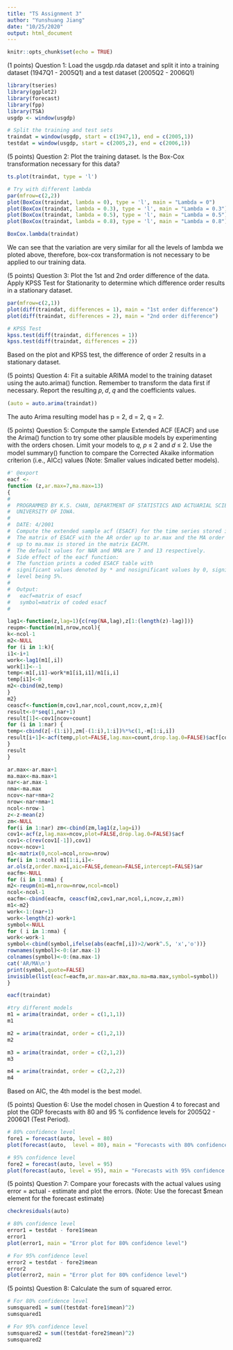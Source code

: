 ```yaml
---
title: "TS Assignment 3"
author: "Yunshuang Jiang"
date: "10/25/2020"
output: html_document
---
```


```r
knitr::opts_chunk$set(echo = TRUE)
```

(1 points) Question 1:\n
Load the usgdp.rda dataset and split it into a training dataset (1947Q1 - 2005Q1) and a test dataset (2005Q2 - 2006Q1)

```r
library(tseries)
library(ggplot2)
library(forecast)
library(fpp)
library(TSA)
usgdp <- window(usgdp)
```

```r
# Split the training and test sets
traindat = window(usgdp, start = c(1947,1), end = c(2005,1)) 
testdat = window(usgdp, start = c(2005,2), end = c(2006,1))
```


(5 points) Question 2:\n
Plot the training dataset. Is the Box-Cox transformation necessary for this data?

```r
ts.plot(traindat, type = 'l')
```

```r
# Try with different lambda
par(mfrow=c(2,2)) 
plot(BoxCox(traindat, lambda = 0), type = 'l', main = "Lambda = 0")
plot(BoxCox(traindat, lambda = 0.3), type = 'l', main = "Lambda = 0.3")
plot(BoxCox(traindat, lambda = 0.5), type = 'l', main = "Lambda = 0.5")
plot(BoxCox(traindat, lambda = 0.8), type = 'l', main = "Lambda = 0.8")
```

```r
BoxCox.lambda(traindat)
```

We can see that the variation are very similar for all the levels of lambda we ploted above, therefore, box-cox transformation is not necessary to be applied to our training data.\n


(5 points) Question 3:\n
Plot the 1st and 2nd order difference of the data. Apply KPSS Test for Stationarity to determine which difference order results in a stationary dataset.

```r
par(mfrow=c(2,1)) 
plot(diff(traindat, differences = 1), main = "1st order difference")
plot(diff(traindat, differences = 2), main = "2nd order difference")
```

```r
# KPSS Test
kpss.test(diff(traindat, differences = 1))
kpss.test(diff(traindat, differences = 2))
```

Based on the plot and KPSS test, the difference of order 2 results in a stationary dataset. \n


(5 points) Question 4:\n
Fit a suitable ARIMA model to the training dataset using the auto.arima() function. Remember to transform the data first if necessary. Report the resulting 𝑝, 𝑑, 𝑞 and the coefficients values.

```r
(auto = auto.arima(traindat))
```

The auto Arima resulting model has p = 2, d = 2, q = 2. \n

(5 points) Question 5:\n
Compute the sample Extended ACF (EACF) and use the Arima() function to try some other plausible models by experimenting with the orders chosen. Limit your models to 𝑞, 𝑝 ≤ 2 and 𝑑 ≤ 2. Use the model summary() function to compare the Corrected Akaike information criterion (i.e., AICc) values (Note: Smaller values indicated better models).

```r
#' @export 
eacf <-
function (z,ar.max=7,ma.max=13) 
{
#
#  PROGRAMMED BY K.S. CHAN, DEPARTMENT OF STATISTICS AND ACTUARIAL SCIENCE,
#  UNIVERSITY OF IOWA.
#
#  DATE: 4/2001
#  Compute the extended sample acf (ESACF) for the time series stored in z.
#  The matrix of ESACF with the AR order up to ar.max and the MA order
#  up to ma.max is stored in the matrix EACFM.
#  The default values for NAR and NMA are 7 and 13 respectively.
#  Side effect of the eacf function:
#  The function prints a coded ESACF table with
#  significant values denoted by * and nosignificant values by 0, significance
#  level being 5%.
#
#  Output:
#	eacf=matrix of esacf
#	symbol=matrix of coded esacf
#

lag1<-function(z,lag=1){c(rep(NA,lag),z[1:(length(z)-lag)])}
reupm<-function(m1,nrow,ncol){
k<-ncol-1
m2<-NULL
for (i in 1:k){
i1<-i+1
work<-lag1(m1[,i])
work[1]<--1
temp<-m1[,i1]-work*m1[i1,i1]/m1[i,i]
temp[i1]<-0
m2<-cbind(m2,temp)
}
m2}
ceascf<-function(m,cov1,nar,ncol,count,ncov,z,zm){
result<-0*seq(1,nar+1)
result[1]<-cov1[ncov+count]
for (i in 1:nar) {
temp<-cbind(z[-(1:i)],zm[-(1:i),1:i])%*%c(1,-m[1:i,i])
result[i+1]<-acf(temp,plot=FALSE,lag.max=count,drop.lag.0=FALSE)$acf[count+1]
}
result
}

ar.max<-ar.max+1
ma.max<-ma.max+1
nar<-ar.max-1
nma<-ma.max
ncov<-nar+nma+2
nrow<-nar+nma+1
ncol<-nrow-1
z<-z-mean(z)
zm<-NULL
for(i in 1:nar) zm<-cbind(zm,lag1(z,lag=i))
cov1<-acf(z,lag.max=ncov,plot=FALSE,drop.lag.0=FALSE)$acf
cov1<-c(rev(cov1[-1]),cov1)
ncov<-ncov+1
m1<-matrix(0,ncol=ncol,nrow=nrow)
for(i in 1:ncol) m1[1:i,i]<-
ar.ols(z,order.max=i,aic=FALSE,demean=FALSE,intercept=FALSE)$ar
eacfm<-NULL
for (i in 1:nma) {
m2<-reupm(m1=m1,nrow=nrow,ncol=ncol)
ncol<-ncol-1
eacfm<-cbind(eacfm, ceascf(m2,cov1,nar,ncol,i,ncov,z,zm))
m1<-m2}
work<-1:(nar+1)
work<-length(z)-work+1
symbol<-NULL
for ( i in 1:nma) {
work<-work-1
symbol<-cbind(symbol,ifelse(abs(eacfm[,i])>2/work^.5, 'x','o'))}
rownames(symbol)<-0:(ar.max-1)
colnames(symbol)<-0:(ma.max-1)
cat('AR/MA\n')
print(symbol,quote=FALSE)
invisible(list(eacf=eacfm,ar.max=ar.max,ma.ma=ma.max,symbol=symbol))
}

```


```r
eacf(traindat)
```

```r
#try different models 
m1 = arima(traindat, order = c(1,1,1))
m1
```

```r
m2 = arima(traindat, order = c(1,2,1))
m2
```

```r
m3 = arima(traindat, order = c(2,1,2))
m3
```

```r
m4 = arima(traindat, order = c(2,2,2))
m4
```

Based on AIC, the 4th model is the best model. \n


(5 points) Question 6:\n
Use the model chosen in Question 4 to forecast and plot the GDP forecasts with 80 and 95 % confidence levels for 2005Q2 - 2006Q1 (Test Period).

```r
# 80% confidence level
fore1 = forecast(auto, level = 80)
plot(forecast(auto,  level = 80), main = "Forecasts with 80% confidence level")

```


```r
# 95% confidence level
fore2 = forecast(auto, level = 95)
plot(forecast(auto, level = 95), main = "Forecasts with 95% confidence level")
```


(5 points) Question 7:\n
Compare your forecasts with the actual values using error = actual - estimate and plot the errors. (Note: Use the forecast $mean element for the forecast estimate)

```r
checkresiduals(auto)
```

```r
# 80% confidence level
error1 = testdat - fore1$mean
error1
plot(error1, main = "Error plot for 80% confidence level")
```

```r
# For 95% confidence level
error2 = testdat - fore2$mean
error2
plot(error2, main = "Error plot for 80% confidence level")
```


(5 points) Question 8:\n
Calculate the sum of squared error.

```r
# For 80% confidence level
sumsquared1 = sum((testdat-fore1$mean)^2)
sumsquared1
```

```r
# For 95% confidence level
sumsquared2 = sum((testdat-fore2$mean)^2)
sumsquared2
```



